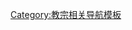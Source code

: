 <noinclude>{{NoteTA|G1=教宗}}</noinclude>{{Navbox
| name = 對立教宗
| title = [[對立教宗]]
| state = {{{state|autocollapse}}}
| listclass = hlist
| group1 = [[古典时代晚期|古代晚期]]
| list1 =
* {{link-en|那塔|Antipope Natalius}}
* [[希坡律陀|依玻里多]]
* {{link-en|諾範|Novatian}}
* {{link-en|對立教宗希拉克略|Antipope Heraclius|希拉克略}}
* {{link-en|對立教宗斐理斯二世|Antipope Felix II|斐理斯二世}}
* {{link-en|對立教宗伍西|Antipope Ursicinus|伍西}}
* {{link-en|恩賴|Antipope Eulalius}}
| group2 = [[中世纪]]早期
| list2 =
* {{link-en|對立教宗老楞佐|Antipope Laurentius|老楞佐}}
* {{link-en|對立教宗狄奧斯庫若|Antipope Dioscorus|狄奧斯庫若}}
* {{link-en|對立教宗戴多祿|Antipope Theodore|戴多祿}}
* {{link-en|對立教宗巴斯加|Antipope Paschal|巴斯加}}
* {{link-en|對立教宗君士坦丁二世|Antipope Constantine II|君士坦丁二世}}
* {{link-en|對立教宗斐理伯|Antipope Philip|斐理伯}}
| group3 = 中世紀中期
| list3 = 
* {{link-en|對立教宗若望八世|Antipope John VIII|若望八世}}
* {{link-en|聖卷管理者亞納大削|Anastasius Bibliothecarius|亞納大削三世}}
* [[思篤]]
* {{link-en|波尼法爵七世|Antipope Boniface VII}}
* [[若望十六世 (對立教宗)|若望十六世]]
* {{link-en|對立教宗額我略六世|Antipope Gregory VI|額我略六世}}
* [[本篤十世]]
* [[对立教宗何诺二世|和諾理二世]]
* [[克勉三世 (對立教宗)|克萊孟三世]]
* {{link-en|對立教宗戴多祿理|Antipope Theodoric|戴多祿理}}
* {{link-en|對立教宗亞德伯|Antipope Adalbert|亞-{}-德伯}}
* {{link-en|思維四世|Antipope Sylvester IV}}
* {{link-en|對立教宗額我略八世|Antipope Gregory VIII|額我略八世}}
* {{link-en|對立教宗策肋定二世|Antipope Celestine II|策肋定二世}}
* [[對立教宗安那克勒圖二世|安那克勒圖二世]]
* {{link-en|對立教宗維篤四世 (1138年)|Antipope Victor IV (1138)|維篤四世}}<small>（1138年）</small>
* {{link-en|對立教宗維篤四世 (1159年－1164年)|Antipope Victor IV (1159–1164)|維篤四世}}<small>（1159年－1164年）</small>
* {{link-en|巴斯加三世|Antipope Paschal III}}
* {{link-en|對立教宗加理多三世|Antipope Callixtus III|加理多三世}}
* {{link-en|對立教宗依諾增爵三世|Antipope Innocent III|依諾增爵三世}}
* [[对立教宗尼各老五世|尼閣五世]]
| group4 = 中世紀晚期／<br/>[[天主教會大分裂]]
| list4 = {{Navbox subgroup
 | group1 = [[亞維農教廷|亞維農]]系
 | list1 =
* [[克勉七世 (對立教宗)|克萊孟七世]]
* [[本篤十三世 (對立教宗)|本篤十三世]]
* {{link-en|對立教宗克勉八世|Antipope Clement VIII|克萊孟八世}}
* {{link-en|對立教宗本篤十四世|Antipope Benedict XIV|本篤十四世}}
  | group2 = {{link-en|比薩大公會議|Council of Pisa|比薩}}系
  | list2 =
* [[亞歷山大五世 (對立教宗)|亞歷山大五世]]
* [[若望二十三世 (對立教宗)|若望二十三世]]
 | group3 = 其他
 | list3 =
* [[阿梅迪奥八世|斐理斯五世]]
}}
| group5 = 近現代
| list5 = {{Navbox subgroup
 | group1 = [[帕爾馬爾天主教教會|帕爾馬爾]]系
 | list1 = 
* {{link-en|克萊門特·多明奎茲－戈麥斯|Clemente Domínguez y Gómez|額我略十七世}}
* {{link-en|曼努埃爾·科拉爾|Manuel Corral|伯多祿二世}}
* {{link-en|吉內斯·赫蘇斯·赫南德茲|Ginés Jesús Hernández|額我略十八世}}
* {{link-en|約瑟夫·奧德馬特|Joseph Odermatt|伯多祿三世}}
 | group2 = [[無限愛之使徒]]系
 | list2 =
* {{link-en|米歇爾·科林|Michel Collin|克萊孟十五世}}
* {{link-en|尚－加斯頓·特倫布萊|Jean-Gaston Tremblay|額我略十七世}}
 | group3 = [[宗座缺出论|宗座缺出]]系
 | list3 =
* {{link-en|大衛·鮑登|David Bawden|彌額爾}}
* {{link-en|盧西安·普爾佛馬赫|Lucian Pulvermacher|庇護十三世}}
}}
}}<noinclude>
{{Collapsible option}}
[[Category:對立教宗| ]]
[[Category:教宗相关导航模板]]
</noinclude>
